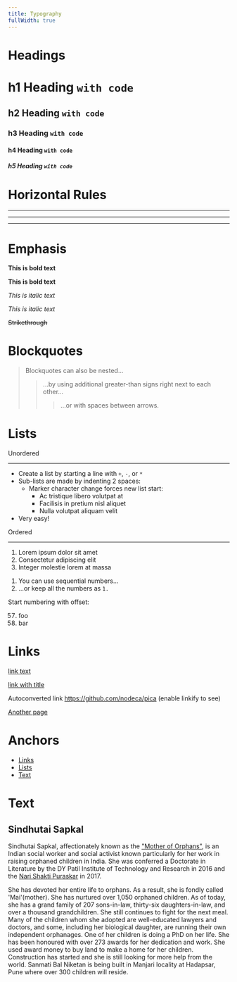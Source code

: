 ```yaml
---
title: Typography
fullWidth: true
---
```


# Headings

# h1 Heading `with code`

## h2 Heading `with code`

### h3 Heading `with code`

#### h4 Heading `with code`

##### h5 Heading `with code`

# Horizontal Rules

---

---

---

# Emphasis

**This is bold text**

**This is bold text**

_This is italic text_

_This is italic text_

~~Strikethrough~~

# Blockquotes

> Blockquotes can also be nested...
>
> > ...by using additional greater-than signs right next to each other...
> >
> > > ...or with spaces between arrows.

# Lists

Unordered

---

- Create a list by starting a line with `+`, `-`, or `*`
- Sub-lists are made by indenting 2 spaces:
  - Marker character change forces new list start:
    - Ac tristique libero volutpat at
    * Facilisis in pretium nisl aliquet
    - Nulla volutpat aliquam velit
- Very easy!

Ordered

---

1. Lorem ipsum dolor sit amet
2. Consectetur adipiscing elit
3. Integer molestie lorem at massa

1) You can use sequential numbers...
1) ...or keep all the numbers as `1.`

Start numbering with offset:

57. foo
1. bar

# Links

[link text](http://dev.nodeca.com)

[link with title](http://nodeca.github.io/pica/demo/ 'title text!')

Autoconverted link https://github.com/nodeca/pica (enable linkify to see)

[Another page](/tables)

# Anchors

- [Links](#links)
- [Lists](#lists)
- [Text](#text)

# Text

## Sindhutai Sapkal

Sindhutai Sapkal, affectionately known as the ["Mother of Orphans"](http://ckpally.tripod.com/mother/), is an Indian social worker and social activist known particularly for her work in raising orphaned children in India. She was conferred a Doctorate in Literature by the DY Patil Institute of Technology and Research in 2016 and the [Nari Shakti Puraskar](https://en.wikipedia.org/wiki/Sindhutai_Sapkal) in 2017.

She has devoted her entire life to orphans. As a result, she is fondly called 'Mai'(mother). She has nurtured over 1,050 orphaned children. As of today, she has a grand family of 207 sons-in-law, thirty-six daughters-in-law, and over a thousand grandchildren. She still continues to fight for the next meal. Many of the children whom she adopted are well-educated lawyers and doctors, and some, including her biological daughter, are running their own independent orphanages. One of her children is doing a PhD on her life. She has been honoured with over 273 awards for her dedication and work. She used award money to buy land to make a home for her children. Construction has started and she is still looking for more help from the world. Sanmati Bal Niketan is being built in Manjari locality at Hadapsar, Pune where over 300 children will reside.
